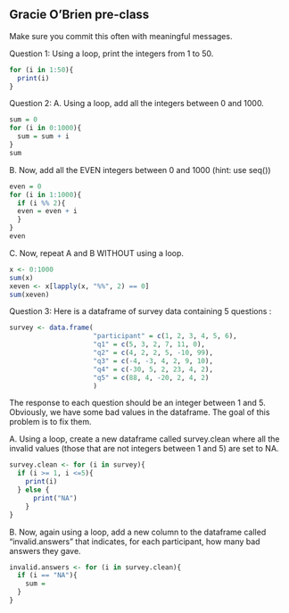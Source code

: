 ## Gracie O'Brien pre-class
Make sure you commit this often with meaningful messages.

Question 1:
Using a loop, print the integers from 1 to 50.
```{r}
for (i in 1:50){
  print(i)
}
```

Question 2:
A. Using a loop, add all the integers between 0 and 1000.
```{r}
sum = 0
for (i in 0:1000){
  sum = sum + i
}
sum
```

B. Now, add all the EVEN integers between 0 and 1000 (hint: use seq())
```{r}
even = 0
for (i in 1:1000){
  if (i %% 2){
  even = even + i
  }
}
even
```

C. Now, repeat A and B WITHOUT using a loop.
```{r}
x <- 0:1000
sum(x)
xeven <- x[lapply(x, "%%", 2) == 0]
sum(xeven)
```

Question 3:
Here is a dataframe of survey data containing 5 questions :
```{r}
survey <- data.frame(
                     "participant" = c(1, 2, 3, 4, 5, 6),
                     "q1" = c(5, 3, 2, 7, 11, 0),
                     "q2" = c(4, 2, 2, 5, -10, 99),
                     "q3" = c(-4, -3, 4, 2, 9, 10),
                     "q4" = c(-30, 5, 2, 23, 4, 2),
                     "q5" = c(88, 4, -20, 2, 4, 2)
                     )
```
The response to each question should be an integer between 1 and 5. Obviously, we have some bad values in the dataframe. The goal of this problem is to fix them.

A. Using a loop, create a new dataframe called survey.clean where all the invalid values (those that are not integers between 1 and 5) are set to NA.
```{r}
survey.clean <- for (i in survey){
  if (i >= 1, i <=5){
    print(i)
  } else {
      print("NA")
    }
}
```
B. Now, again using a loop, add a new column to the dataframe called “invalid.answers” that indicates, for each participant, how many bad answers they gave.
```{r}
invalid.answers <- for (i in survey.clean){
  if (i == "NA"){
    sum = 
  }
}
```
